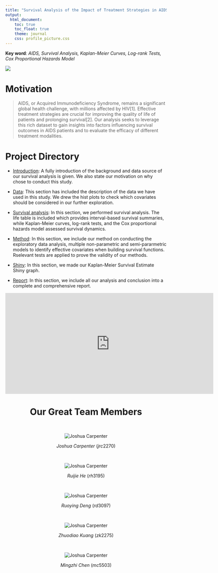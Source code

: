 ```yaml
---
title: "Survival Analysis of the Impact of Treatment Strategies in AIDS patients"
output: 
  html_document:
    toc: true
    toc_float: true
    theme: journal
    css: profile_picture.css
---
```



**Key word**: *AIDS, Survival Analysis, Kaplan-Meier Curves, Log-rank Tests, Cox Proportional Hazards Model*


![](images/homepage.jpg)


# **Motivation**

> AIDS, or Acquired Immunodeficiency Syndrome, remains a significant global health challenge, with millions affected by HIV[1]. Effective treatment strategies are crucial for improving the quality of life of patients and prolonging survival[2]. Our analysis seeks to leverage this rich dataset to gain insights into factors influencing survival outcomes in AIDS patients and to evaluate the efficacy of different treatment modalities.

# **Project Directory**

* [Introduction](Introduction.html): A fully introduction of the background and data source of our survival analysis is given. We also state our motivation on why chose to conduct this study.

* [Data](Data.html): This section has included the description of the data we have used in this study. We drew the hist plots to check which covariates should be considered in our further exploration. 

* [Survival analysis](Survival-analysis.html): In this section, we performed survival analysis. The life table is included which provides interval-based survival summaries, while Kaplan-Meier curves, log-rank tests, and the Cox proportional hazards model assessed survival dynamics.

* [Method](Method.html): In this section, we include our method on conducting the exploratory data analysis, multiple non-parametric and semi-pararmetric models to identify effective covariates when building survival functions. Rselevant tests are applied to prove the validity of our methods.

* [Shiny](https://mingzhicumc.shinyapps.io/shiny_dashboard_template/): In this section, we made our Kaplan-Meier Survival Estimate Shiny graph.

* [Report](Report.html): In this section, we include all our analysis and conclusion into a complete and comprehensive report.



<center>
<iframe width="650" height="315" src="https://www.youtube.com/embed/FWX2UNl1VlY" frameborder="0" allowfullscreen></iframe>
<center>






# Our Great Team Members

\ \par
<center>

<img src="./images/joshua.jpg" alt = "Joshua Carpenter" class = "profile-pic">

$$Joshua\ Carpenter\ (jrc2270)$$

\ \par
<img src="./images/ruijiehe.jpg" alt = "Joshua Carpenter" class = "profile-pic">

$$Ruijie\ He\ (rh3195)$$

\ \par
<img src="./images/ruoyingdeng.jpg" alt = "Joshua Carpenter" class = "profile-pic">

$$Ruoying\ Deng\ (rd3097)$$

\ \par
<img src="./images/zhuodiaokuang.jpg" alt = "Joshua Carpenter" class = "profile-pic">

$$Zhuodiao\ Kuang\ (zk2275)$$

\ \par
<img src="./images/mingzhichen.jpg" alt = "Joshua Carpenter" class = "profile-pic">

$$Mingzhi\ Chen\ (mc5503)$$
<center>
